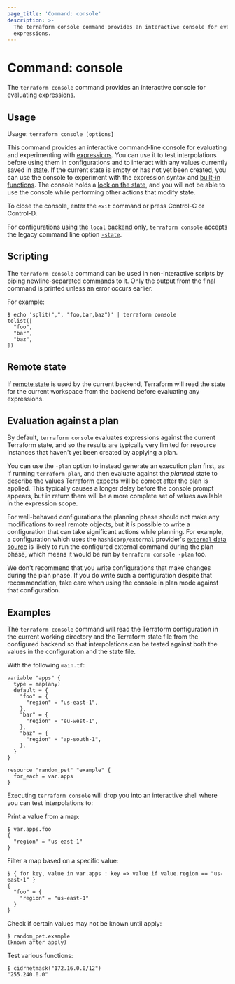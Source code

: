 ```yaml
---
page_title: 'Command: console'
description: >-
  The terraform console command provides an interactive console for evaluating
  expressions.
---
```


# Command: console

The `terraform console` command provides an interactive console for
evaluating [expressions](/terraform/language/expressions).

## Usage

Usage: `terraform console [options]`

This command provides an interactive command-line console for evaluating and
experimenting with [expressions](/terraform/language/expressions).
You can use it to test interpolations before using them in configurations
and to interact with any values currently saved in
[state](/terraform/language/state). If the current state is empty or has not yet been created, you can use the console to experiment with the expression syntax and
[built-in functions](/terraform/language/functions). The console holds a [lock on the state](/terraform/language/state/locking), and you will not be able to use the console while performing other actions that modify state.

To close the console, enter the `exit` command or press Control-C
or Control-D.

For configurations using
[the `local` backend](/terraform/language/settings/backends/local) only,
`terraform console` accepts the legacy command line option
[`-state`](/terraform/language/settings/backends/local#command-line-arguments).

## Scripting

The `terraform console` command can be used in non-interactive scripts
by piping newline-separated commands to it. Only the output from the
final command is printed unless an error occurs earlier.

For example:

```shell-session
$ echo 'split(",", "foo,bar,baz")' | terraform console
tolist([
  "foo",
  "bar",
  "baz",
])
```

## Remote state

If [remote state](/terraform/language/state/remote) is used by the current backend,
Terraform will read the state for the current workspace from the backend
before evaluating any expressions.

## Evaluation against a plan

By default, `terraform console` evaluates expressions against the current
Terraform state, and so the results are typically very limited for resource
instances that haven't yet been created by applying a plan.

You can use the `-plan` option to instead generate an execution plan first,
as if running `terraform plan`, and then evaluate against the _planned_ state
to describe the values Terraform expects will be correct after the plan is
applied. This typically causes a longer delay before the console prompt
appears, but in return there will be a more complete set of values available in
the expression scope.

For well-behaved configurations the planning phase should not make any
modifications to real remote objects, but it _is_ possible to write a
configuration that can take significant actions while planning. For example, a
configuration which uses the `hashicorp/external` provider's
[`external` data source](https://registry.terraform.io/providers/hashicorp/external/latest/docs/data-sources/external)
is likely to run the configured external command during the plan phase, which
means it would be run by `terraform console -plan` too.

We don't recommend that you write configurations that make changes during the
plan phase. If you do write such a configuration despite that recommendation,
take care when using the console in plan mode against that configuration.

## Examples

The `terraform console` command will read the Terraform configuration in the
current working directory and the Terraform state file from the configured
backend so that interpolations can be tested against both the values in the
configuration and the state file.

With the following `main.tf`:

```hcl
variable "apps" {
  type = map(any)
  default = {
    "foo" = {
      "region" = "us-east-1",
    },
    "bar" = {
      "region" = "eu-west-1",
    },
    "baz" = {
      "region" = "ap-south-1",
    },
  }
}

resource "random_pet" "example" {
  for_each = var.apps
}
```

Executing `terraform console` will drop you into an interactive shell where you
can test interpolations to:

Print a value from a map:

```shell-session
$ var.apps.foo
{
  "region" = "us-east-1"
}
```

Filter a map based on a specific value:

```shell-session
$ { for key, value in var.apps : key => value if value.region == "us-east-1" }
{
  "foo" = {
    "region" = "us-east-1"
  }
}
```

Check if certain values may not be known until apply:

```shell-session
$ random_pet.example
(known after apply)
```

Test various functions:

```shell-session
$ cidrnetmask("172.16.0.0/12")
"255.240.0.0"
```
